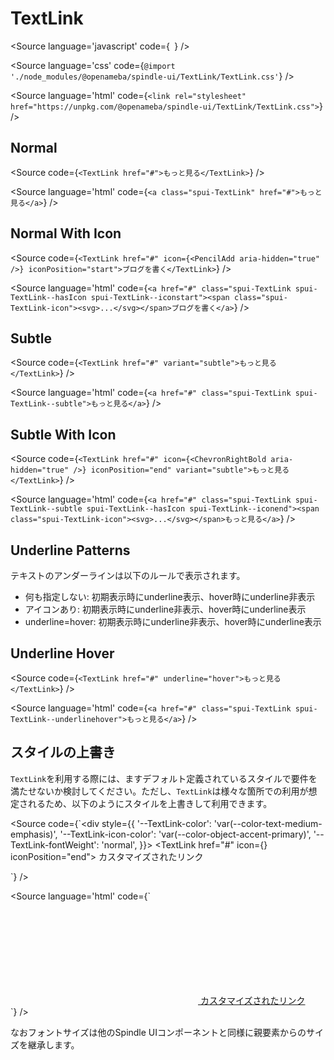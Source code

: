 
<Meta of={TextLinkStories} />

# TextLink

<Source
  language='javascript'
  code={`
  `}
/>

<Source
  language='css'
  code={`@import './node_modules/@openameba/spindle-ui/TextLink/TextLink.css'`}
/>

<Source
  language='html'
  code={`<link rel="stylesheet" href="https://unpkg.com/@openameba/spindle-ui/TextLink/TextLink.css">`}
/>

## Normal

<Story of={TextLinkStories.Normal} />

<Source
  code={`<TextLink href="#">もっと見る</TextLink>`}
/>

<Source
  language='html'
  code={`<a class="spui-TextLink" href="#">もっと見る</a>`}
/>

## Normal With Icon

<Story of={TextLinkStories.NormalWithIcon} />

<Source
  code={`<TextLink href="#" icon={<PencilAdd aria-hidden="true" />} iconPosition="start">ブログを書く</TextLink>`}
/>

<Source
  language='html'
  code={`<a href="#" class="spui-TextLink spui-TextLink--hasIcon spui-TextLink--iconstart"><span class="spui-TextLink-icon"><svg>...</svg></span>ブログを書く</a>`}
/>

## Subtle

<Story of={TextLinkStories.Subtle} />

<Source
  code={`<TextLink href="#" variant="subtle">もっと見る</TextLink>`}
/>

<Source
  language='html'
  code={`<a href="#" class="spui-TextLink spui-TextLink--subtle">もっと見る</a>`}
/>

## Subtle With Icon

<Story of={TextLinkStories.SubtleWithIcon} />

<Source
  code={`<TextLink href="#" icon={<ChevronRightBold aria-hidden="true" />} iconPosition="end" variant="subtle">もっと見る</TextLink>`}
/>

<Source
  language='html'
  code={`<a href="#" class="spui-TextLink spui-TextLink--subtle spui-TextLink--hasIcon spui-TextLink--iconend"><span class="spui-TextLink-icon"><svg>...</svg></span>もっと見る</a>`}
/>

## Underline Patterns

テキストのアンダーラインは以下のルールで表示されます。

- 何も指定しない: 初期表示時にunderline表示、hover時にunderline非表示
- アイコンあり: 初期表示時にunderline非表示、hover時にunderline表示
- underline=hover: 初期表示時にunderline非表示、hover時にunderline表示

## Underline Hover

<Story of={TextLinkStories.UnderlineHover} />

<Source
  code={`<TextLink href="#" underline="hover">もっと見る</TextLink>`}
/>

<Source
  language='html'
  code={`<a href="#" class="spui-TextLink spui-TextLink--underlinehover">もっと見る</a>`}
/>

## スタイルの上書き
`TextLink`を利用する際には、ますデフォルト定義されているスタイルで要件を満たせないか検討してください。ただし、`TextLink`は様々な箇所での利用が想定されるため、以下のようにスタイルを上書きして利用できます。

<Story of={TextLinkStories.CustomStyle} />

<Source
  code={`<div style={{
  '--TextLink-color': 'var(--color-text-medium-emphasis)',
  '--TextLink-icon-color': 'var(--color-object-accent-primary)',
  '--TextLink-fontWeight': 'normal',
}}>
  <TextLink href="#" icon={<ChevronRightBold aria-hidden="true" />} iconPosition="end">
    カスタマイズされたリンク
  </TextLink>
</div>`}
/>

<Source
  language='html'
  code={`<style>
  .container {
    --TextLink-color: var(--color-text-medium-emphasis);
    --TextLink-icon-color: var(--color-object-accent-primary);
    --TextLink-fontWeight: normal;
  }
</style>
<div class="container">
  <a class="spui-TextLink spui-TextLink--hasIcon spui-TextLink--iconend" href="#">
    <span class="spui-TextLink-icon"><svg>...</svg></span>
    カスタマイズされたリンク
  </a>
</div>`}
/>

なおフォントサイズは他のSpindle UIコンポーネントと同様に親要素からのサイズを継承します。